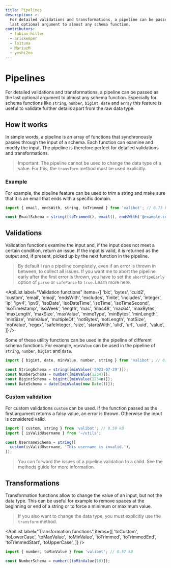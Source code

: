 ```yaml
---
title: Pipelines
description: >-
  For detailed validations and transformations, a pipeline can be passed as the
  last optional argument to almost any schema function.
contributors:
  - fabian-hiller
  - ariskemper
  - lo1tuma
  - MariuzM
  - yoshi2no
---
```



# Pipelines

For detailed validations and transformations, a pipeline can be passed as the last optional argument to almost any schema function. Especially for schema functions like <Link href="/api/string">`string`</Link>, <Link href="/api/number">`number`</Link>, <Link href="/api/bigint">`bigint`</Link>, <Link href="/api/date">`date`</Link> and <Link href="/api/array">`array`</Link> this feature is useful to validate further details apart from the raw data type.

## How it works

In simple words, a pipeline is an array of functions that synchronously passes through the input of a schema. Each function can examine and modify the input. The pipeline is therefore perfect for detailed validations and transformations.

> Important: The pipeline cannot be used to change the data type of a value. For this, the <Link href="/api/transform">`transform`</Link> method must be used explicitly.

### Example

For example, the pipeline feature can be used to trim a string and make sure that it is an email that ends with a specific domain.

```ts
import { email, endsWith, string, toTrimmed } from 'valibot'; // 0.73 kB

const EmailSchema = string([toTrimmed(), email(), endsWith('@example.com')]);
```

## Validations

Validation functions examine the input and, if the input does not meet a certain condition, return an issue. If the input is valid, it is returned as the output and, if present, picked up by the next function in the pipeline.

> By default I run a pipeline completely, even if an error is thrown in between, to collect all issues. If you want me to abort the pipeline early after the first error is thrown, you have to set the `abortPipeEarly` option of <Link href="/api/parse">`parse`</Link> or <Link href="/api/safeParse">`safeParse`</Link> to `true`. Learn more <Link href="/guides/parse-data/#abort-early">here</Link>.

<ApiList
  label="Validation functions"
  items={[
    'bic',
    'bytes',
    'cuid2',
    'custom',
    'email',
    'emoji',
    'endsWith',
    'excludes',
    'finite',
    'includes',
    'integer',
    'ip',
    'ipv4',
    'ipv6',
    'isoDate',
    'isoDateTime',
    'isoTime',
    'isoTimeSecond',
    'isoTimestamp',
    'isoWeek',
    'length',
    'mac',
    'mac48',
    'mac64',
    'maxBytes',
    'maxLength',
    'maxSize',
    'maxValue',
    'mimeType',
    'minBytes',
    'minLength',
    'minSize',
    'minValue',
    'multipleOf',
    'notBytes',
    'notLength',
    'notSize',
    'notValue',
    'regex',
    'safeInteger',
    'size',
    'startsWith',
    'ulid',
    'url',
    'uuid',
    'value',
  ]}
/>

Some of these utility functions can be used in the pipeline of different schema functions. For example, <Link href="/api/minValue">`minValue`</Link> can be used in the pipeline of <Link href="/api/string">`string`</Link>, <Link href="/api/number">`number`</Link>, <Link href="/api/bigint">`bigint`</Link> and <Link href="/api/date">`date`</Link>.

```ts
import { bigint, date, minValue, number, string } from 'valibot'; // 0.71 kB

const StringSchema = string([minValue('2023-07-29')]);
const NumberSchema = number([minValue(1234)]);
const BigintSchema = bigint([minValue(1234n)]);
const DateSchema = date([minValue(new Date())]);
```

### Custom validation

For custom validations <Link href="/api/custom">`custom`</Link> can be used. If the function passed as the first argument returns a falsy value, an error is thrown. Otherwise the input is considered valid.

```ts
import { custom, string } from 'valibot'; // 0.59 kB
import { isValidUsername } from '~/utils';

const UsernameSchema = string([
  custom(isValidUsername, 'This username is invalid.'),
]);
```

> You can forward the issues of a pipeline validation to a child. See the <Link href="/guides/methods/#forward">methods</Link> guide for more information.

## Transformations

Transformation functions allow to change the value of an input, but not the data type. This can be useful for example to remove spaces at the beginning or end of a string or to force a minimum or maximum value.

> If you also want to change the data type, you must explicitly use the <Link href="/api/transform">`transform`</Link> method.

<ApiList
  label="Transformation functions"
  items={[
    'toCustom',
    'toLowerCase',
    'toMaxValue',
    'toMinValue',
    'toTrimmed',
    'toTrimmedEnd',
    'toTrimmedStart',
    'toUpperCase',
  ]}
/>

```ts
import { number, toMinValue } from 'valibot'; // 0.57 kB

const NumberSchema = number([toMinValue(10)]);
```

